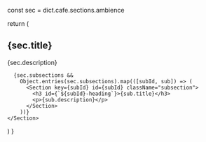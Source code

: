 
  const sec = dict.cafe.sections.ambience

  return (
    <Section id="ambience" className="main-section">
      <h2 id="ambience-heading">{sec.title}</h2>
      <p>{sec.description}</p>

      {sec.subsections &&
        Object.entries(sec.subsections).map(([subId, sub]) => (
          <Section key={subId} id={subId} className="subsection">
            <h3 id={`${subId}-heading`}>{sub.title}</h3>
            <p>{sub.description}</p>
          </Section>
        ))}
    </Section>
  )
}